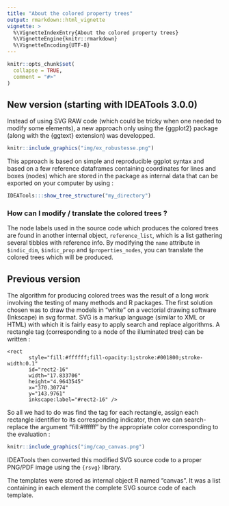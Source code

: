 ```yaml
---
title: "About the colored property trees"
output: rmarkdown::html_vignette
vignette: >
  %\VignetteIndexEntry{About the colored property trees}
  %\VignetteEngine{knitr::rmarkdown}
  %\VignetteEncoding{UTF-8}
---
```


```r
knitr::opts_chunk$set(
  collapse = TRUE,
  comment = "#>"
)
```

## New version (starting with IDEATools 3.0.0)

Instead of using SVG RAW code (which could be tricky when one needed to modify some elements), a new approach only using the {ggplot2} package (along with the {ggtext} extension) was developped.

```r
knitr::include_graphics("img/ex_robustesse.png")
```

This approach is based on simple and reproducible ggplot syntax and based on a few reference dataframes containing coordinates for lines and boxes (nodes) which are stored in the package as internal data that can be exported on your computer by using :

```r
IDEATools:::show_tree_structure("my_directory")
```

### How can I modify / translate the colored trees ?

The node labels used in the source code which produces the colored trees are found in another internal object, `reference_list`, which is a list gathering several tibbles with reference info. By modifying the `name` attribute in `$indic_dim`, `$indic_prop` and `$properties_nodes`, you can translate the colored trees which will be produced. 

## Previous version 

The algorithm for producing colored trees was the result of a long work involving the testing of many methods and R packages. The first solution chosen was to draw the models in "white" on a vectorial drawing software (Inkscape) in svg format. SVG is a markup language (similar to XML or HTML) with which it is fairly easy to apply search and replace algorithms. A rectangle tag (corresponding to a node of the illuminated tree) can be written :


    <rect
           style="fill:#ffffff;fill-opacity:1;stroke:#001800;stroke-width:0.1"
           id="rect2-16"
           width="17.833706"
           height="4.9643545"
           x="370.30774"
           y="143.9761"
           inkscape:label="#rect2-16" />

So all we had to do was find the tag for each rectangle, assign each rectangle identifier to its corresponding indicator, then we can search-replace the argument "fill:#ffffff" by the appropriate color corresponding to the evaluation :

```r
knitr::include_graphics("img/cap_canvas.png")
```

IDEATools then converted this modified SVG source code to a proper PNG/PDF image using the `{rsvg}` library.

The templates were stored as internal object R named "canvas". It was a list containing in each element the complete SVG source code of each template. 
